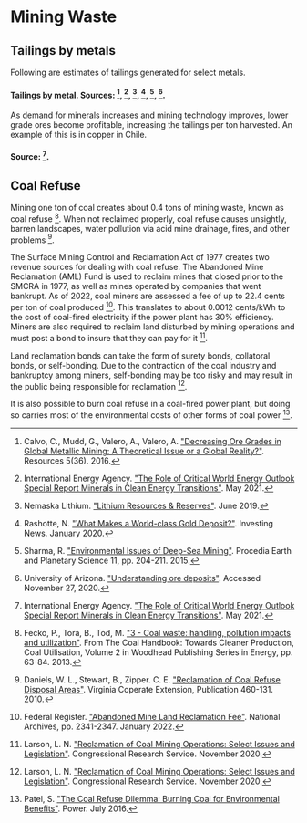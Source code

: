 # Mining Waste

## Tailings by metals
Following are estimates of tailings generated for select metals.

#### Tailings by metal. Sources: [^1], [^6], [^8], [^10], [^11], [^12].

As demand for minerals increases and mining technology improves, lower grade ores become profitable, increasing the tailings per ton harvested. An example of this is in copper in Chile.

#### Source: [^6].

## Coal Refuse
Mining one ton of coal creates about 0.4 tons of mining waste, known as coal refuse [^3]. When not reclaimed properly, coal refuse causes unsightly, barren landscapes, water pollution via acid mine drainage, fires, and other problems [^2].

The Surface Mining Control and Reclamation Act of 1977 creates two revenue sources for dealing with coal refuse. The Abandoned Mine Reclamation (AML) Fund is used to reclaim mines that closed prior to the SMCRA in 1977, as well as mines operated by companies that went bankrupt. As of 2022, coal miners are assessed a fee of up to 22.4 cents per ton of coal produced [^4]. This translates to about 0.0012 cents/kWh to the cost of coal-fired electricity if the power plant has 30% efficiency. Miners are also required to reclaim land disturbed by mining operations and must post a bond to insure that they can pay for it [^7].

Land reclamation bonds can take the form of surety bonds, collatoral bonds, or self-bonding. Due to the contraction of the coal industry and bankruptcy among miners, self-bonding may be too risky and may result in the public being responsible for reclamation [^7].

It is also possible to burn coal refuse in a coal-fired power plant, but doing so carries most of the environmental costs of other forms of coal power [^9].

[^1]: Calvo, C., Mudd, G., Valero, A., Valero, A. ["Decreasing Ore Grades in Global Metallic Mining: A Theoretical Issue or a Global Reality?"](https://www.mdpi.com/2079-9276/5/4/36). Resources 5(36). 2016.

[^2]: Daniels, W. L., Stewart, B., Zipper. C. E. ["Reclamation of Coal Refuse Disposal Areas"](https://meridian.allenpress.com/jfwm/article-supplement/416031/pdf/10_3996022017-jfwm-017_s4/). Virginia Coperate Extension, Publication 460-131. 2010.

[^3]: Fecko, P., Tora, B., Tod, M. ["3 - Coal waste: handling, pollution impacts and utilization"](https://www.sciencedirect.com/science/article/pii/B9781782421160500037). From The Coal Handbook: Towards Cleaner Production, Coal Utilisation, Volume 2 in Woodhead Publishing Series in Energy, pp. 63-84. 2013.

[^4]: Federal Register. ["Abandoned Mine Land Reclamation Fee"](https://www.federalregister.gov/documents/2022/01/14/2022-00513/abandoned-mine-land-reclamation-fee). National Archives, pp. 2341-2347. January 2022.

[^5]: Funk, J. ["First-of-its-kind approach to coal reclamation bonding in the works"](https://wyofile.com/first-of-its-kind-approach-to-coal-reclamation-bonding-in-the-works/). WyoFile. July 2021.

[^6]: International Energy Agency. ["The Role of Critical World Energy Outlook Special Report Minerals in Clean Energy Transitions"](https://www.iea.org/reports/the-role-of-critical-minerals-in-clean-energy-transitions). May 2021.

[^7]: Larson, L. N. ["Reclamation of Coal Mining Operations: Select Issues and Legislation"](https://crsreports.congress.gov/product/pdf/R/R46610). Congressional Research Service. November 2020.

[^8]: Nemaska Lithium. ["Lithium Resources & Reserves"](https://www.nemaskalithium.com/en/whabouchi/lithium-resources-reserves/). June 2019.

[^9]: Patel, S. ["The Coal Refuse Dilemma: Burning Coal for Environmental Benefits"](https://www.powermag.com/coal-refuse-dilemma-burning-coal-environmental-benefits/). Power. July 2016.

[^10]: Rashotte, N. ["What Makes a World-class Gold Deposit?"](https://investingnews.com/daily/resource-investing/precious-metals-investing/gold-investing/what-makes-a-world-class-gold-deposit/). Investing News. January 2020.

[^11]: Sharma, R. ["Environmental Issues of Deep-Sea Mining"](https://www.sciencedirect.com/science/article/pii/S1878522015000776). Procedia Earth and Planetary Science 11, pp. 204-211. 2015.

[^12]: University of Arizona. ["Understanding ore deposits"](https://www.geo.arizona.edu/sites/www.geo.arizona.edu/files/understanding%20ore%20deposits%20answers%20copy.pdf). Accessed November 27, 2020.